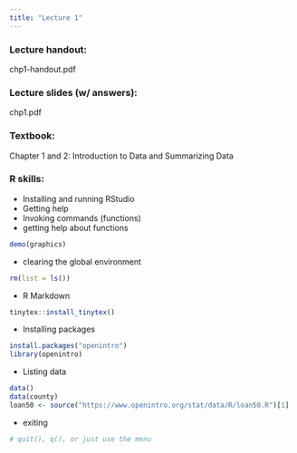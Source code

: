 ---
title: "Lecture 1"
---

### Lecture handout: 

chp1-handout.pdf

### Lecture slides (w/ answers): 

chp1.pdf

### Textbook: 

Chapter 1 and 2: Introduction to Data and Summarizing Data

### R skills:

* Installing and running RStudio
* Getting help
* Invoking commands (functions)
* getting help about functions
```{r eval=FALSE}
demo(graphics)
```
* clearing the global environment
```{r eval=FALSE}
rm(list = ls())
```
* R Markdown
```{r eval=FALSE}
tinytex::install_tinytex()
```
* Installing packages
```{r eval=FALSE}
install.packages("openintro")
library(openintro)
```
* Listing data
```{r eval=FALSE}
data()
data(county)
loan50 <- source("https://www.openintro.org/stat/data/R/loan50.R")[1]
```
* exiting
```{r eval=FALSE}
# quit(), q(), or just use the menu
```
